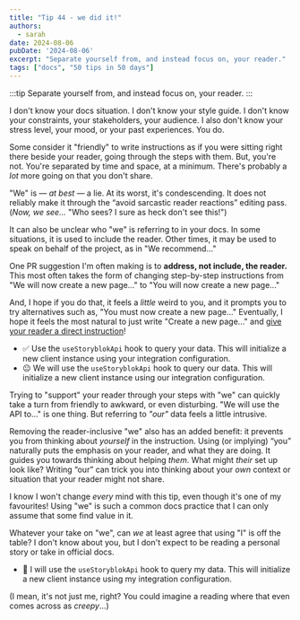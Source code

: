 ```yaml
---
title: "Tip 44 - we did it!"
authors:
  - sarah
date: 2024-08-06
pubDate: '2024-08-06'
excerpt: "Separate yourself from, and instead focus on, your reader."
tags: ["docs", "50 tips in 50 days"]
---
```


:::tip
Separate yourself from, and instead focus on, your reader.
:::

I don't know your docs situation. I don't know your style guide. I don't know your constraints, your stakeholders, your audience. I also don't know your stress level, your mood, or your past experiences. You do.

Some consider it "friendly" to write instructions as if you were sitting right there beside your reader, going through the steps with them. But, you're not. You're separated by time and space, at a minimum. There's probably a *lot* more going on that you don't share.

"We" is — *at best* — a lie. At its worst, it's condescending. It does not reliably make it through the “avoid sarcastic reader reactions” editing pass. (*Now, we see...* "Who sees? I sure as heck don't see this!") 

It can also be unclear who "we" is referring to in your docs. In some situations, it is used to include the reader. Other times, it may be used to speak on behalf of the project, as in "We recommend..."

One PR suggestion I'm often making is to **address, not include, the reader.** This most often takes the form of changing step-by-step instructions from "We will now create a new page..." to "You will now create a new page..." 

And, I hope if you do that, it feels a *little* weird to you, and it prompts you to try alternatives such as, "You must now create a new page..." Eventually, I hope it feels the most natural to just write "Create a new page..." and [give your reader a direct instruction](/blog/50-41-if-you-please)!

- ✅ Use the `useStoryblokApi` hook to query your data. This will initialize a new client instance using your integration configuration.
- 😐 We will use the `useStoryblokApi` hook to query our data. This will initialize a new client instance using our integration configuration.

Trying to "support" your reader through your steps with "we" can quickly take a turn from friendly to awkward, or even disturbing. "We will use the API to..." is one thing. But referring to *"our"* data feels a little intrusive.

Removing the reader-inclusive "we" also has an added benefit: it prevents you from thinking about *yourself* in the instruction. Using (or implying) “you” naturally puts the emphasis on your reader, and what they are doing. It guides you towards thinking about helping *them*. What might *their* set up look like? Writing “our” can trick you into thinking about your *own* context or situation that your reader might not share.

I know I won't change *every* mind with this tip, even though it's one of my favourites! Using "we" is such a common docs practice that I can only assume that some find value in it.

Whatever your take on "we", can *we* at least agree that using "I" is off the table? I don't know about you, but I don't expect to be reading a personal story or take in official docs.

- 😬 I will use the `useStoryblokApi` hook to query my data. This will initialize a new client instance using my integration configuration.

(I mean, it's not just me, right? You could imagine a reading where that even comes across as *creepy*...)


<LinkCard title="See the whole list of tips!" href="/blog/50-docs-tips-in-50-days" />